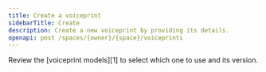 ```yaml
---
title: Create a voiceprint
sidebarTitle: Create
description: Create a new voiceprint by providing its details.
openapi: post /spaces/{owner}/{space}/voiceprints
---
```


<Tip>
  Review the [voiceprint models][1]
  to select which one to use and its version.
</Tip>

[1]: /models/voiceprint
